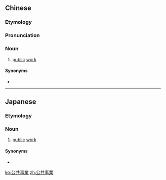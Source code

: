 {{also|公共事业}}
==Chinese==
{{zh-forms|s=公共事业|type=22}}

===Etymology===
{{compound|lang=zh|公共|事業|t1=public|t2=work}}

===Pronunciation===
{{zh-pron
|m=gōnggòngshìyè
|cat=n
}}

===Noun===
{{zh-noun}}

# [[public]] [[work]]

====Synonyms====
* {{zh-l|公用事業}}

----

==Japanese==
{{ja-kanjitab|こう|きょう|じ|ぎょう|yomi=on}}

===Etymology===
{{compound|lang=ja|公共|事業|t1=public|t2=work}}

===Noun===
{{ja-noun|こうきょうじぎょう}}

# [[public]] [[work]]

====Synonyms====
* {{ja-r|公益事業|こうえきじぎょう}}

[[ko:公共事業]]
[[zh:公共事業]]